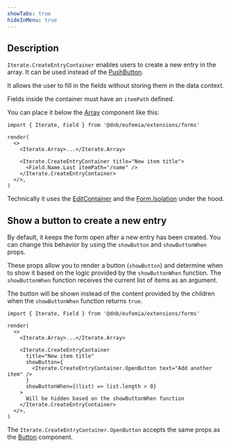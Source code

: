 ```yaml
---
showTabs: true
hideInMenu: true
---
```


## Description

`Iterate.CreateEntryContainer` enables users to create a new entry in the array. It can be used instead of the [PushButton](/uilib/extensions/forms/Iterate/PushButton/).

It allows the user to fill in the fields without storing them in the data context.

Fields inside the container must have an `itemPath` defined.

You can place it below the [Array](/uilib/extensions/forms/Iterate/Array/) component like this:

```tsx
import { Iterate, Field } from '@dnb/eufemia/extensions/forms'

render(
  <>
    <Iterate.Array>...</Iterate.Array>

    <Iterate.CreateEntryContainer title="New item title">
      <Field.Name.Last itemPath="/name" />
    </Iterate.CreateEntryContainer>
  </>,
)
```

Technically it uses the [EditContainer](/uilib/extensions/forms/Iterate/EditContainer/) and the [Form.Isolation](/uilib/extensions/forms/Form/Isolation/) under the hood.

## Show a button to create a new entry

By default, it keeps the form open after a new entry has been created. You can change this behavior by using the `showButton` and `showButtonWhen` props.

These props allow you to render a button (`showButton`) and determine when to show it based on the logic provided by the `showButtonWhen` function. The `showButtonWhen` function receives the current list of items as an argument.

The button will be shown instead of the content provided by the children when the `showButtonWhen` function returns `true`.

```tsx
import { Iterate, Field } from '@dnb/eufemia/extensions/forms'

render(
  <>
    <Iterate.Array>...</Iterate.Array>

    <Iterate.CreateEntryContainer
      title="New item title"
      showButton={
        <Iterate.CreateEntryContainer.OpenButton text="Add another item" />
      }
      showButtonWhen={(list) => list.length > 0}
    >
      Will be hidden based on the showButtonWhen function
    </Iterate.CreateEntryContainer>
  </>,
)
```

The `Iterate.CreateEntryContainer.OpenButton` accepts the same props as the [Button](/uilib/components/button/) component.
